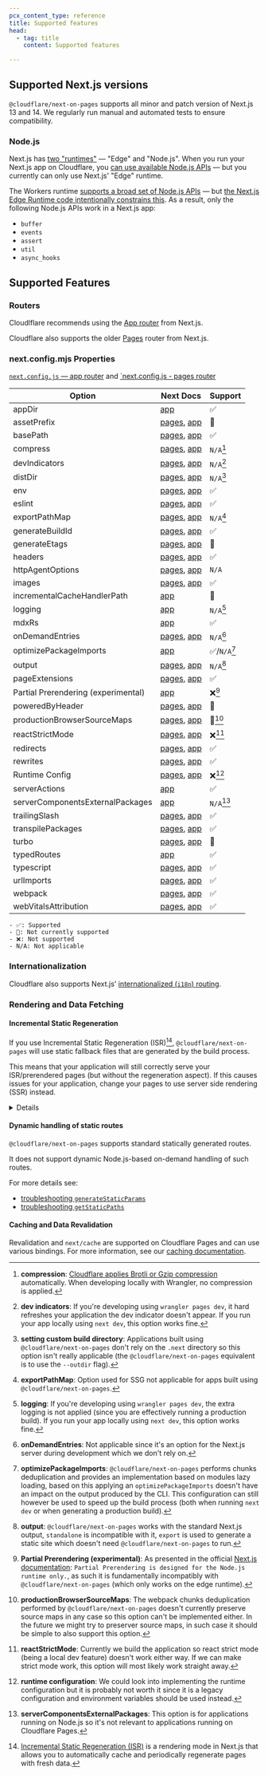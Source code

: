 ```yaml
---
pcx_content_type: reference
title: Supported features
head:
  - tag: title
    content: Supported features

---
```



## Supported Next.js versions

`@cloudflare/next-on-pages` supports all minor and patch version of Next.js 13 and 14. We regularly run manual and automated tests to ensure compatibility.

### Node.js

Next.js has [two "runtimes"](https://nextjs.org/docs/app/building-your-application/rendering/edge-and-nodejs-runtimes) — "Edge" and "Node.js". When you run your Next.js app on Cloudflare, you [can use available Node.js APIs](/workers/runtime-apis/nodejs/) — but you currently can only use Next.js' "Edge" runtime.

The Workers runtime [supports a broad set of Node.js APIs](/workers/runtime-apis/nodejs/) — but [the Next.js Edge Runtime code intentionally constrains this](https://github.com/vercel/next.js/blob/canary/packages/next/src/build/webpack/plugins/middleware-plugin.ts#L820). As a result, only the following Node.js APIs work in a Next.js app:

* `buffer`
* `events`
* `assert`
* `util`
* `async_hooks`

## Supported Features

### Routers

Cloudlflare recommends using the [App router](https://nextjs.org/docs/app) from Next.js.

Cloudflare also supports the older [Pages](https://nextjs.org/docs/pages) router from Next.js.

### next.config.mjs Properties

[`next.config.js` — app router](https://nextjs.org/docs/app/api-reference/next-config-js) and [\`next.config.js - pages router](https://nextjs.org/docs/pages/api-reference/next-config-js)

| Option                              | Next Docs                                                                                                                                                                                    | Support     |
| ----------------------------------- | -------------------------------------------------------------------------------------------------------------------------------------------------------------------------------------------- | ----------- |
| appDir                              | [app](https://nextjs.org/docs/app/api-reference/next-config-js/appDir)                                                                                                                       | ✅           |
| assetPrefix                         | [pages](https://nextjs.org/docs/pages/api-reference/next-config-js/assetPrefix), [app](https://nextjs.org/docs/app/api-reference/next-config-js/assetPrefix)                                 | 🔄          |
| basePath                            | [pages](https://nextjs.org/docs/pages/api-reference/next-config-js/basePath), [app](https://nextjs.org/docs/app/api-reference/next-config-js/basePath)                                       | ✅           |
| compress                            | [pages](https://nextjs.org/docs/pages/api-reference/next-config-js/compress), [app](https://nextjs.org/docs/app/api-reference/next-config-js/compress)                                       | `N/A`[^1]   |
| devIndicators                       | [pages](https://nextjs.org/docs/pages/api-reference/next-config-js/devIndicators), [app](https://nextjs.org/docs/app/api-reference/next-config-js/devIndicators)                             | `N/A`[^2]   |
| distDir                             | [pages](https://nextjs.org/docs/pages/api-reference/next-config-js/distDir), [app](https://nextjs.org/docs/app/api-reference/next-config-js/distDir)                                         | `N/A`[^3]   |
| env                                 | [pages](https://nextjs.org/docs/pages/api-reference/next-config-js/env), [app](https://nextjs.org/docs/app/api-reference/next-config-js/env)                                                 | ✅           |
| eslint                              | [pages](https://nextjs.org/docs/pages/api-reference/next-config-js/eslint), [app](https://nextjs.org/docs/app/api-reference/next-config-js/eslint)                                           | ✅           |
| exportPathMap                       | [pages](https://nextjs.org/docs/pages/api-reference/next-config-js/exportPathMap), [app](https://nextjs.org/docs/app/api-reference/next-config-js/exportPathMap)                             | `N/A`[^4]   |
| generateBuildId                     | [pages](https://nextjs.org/docs/pages/api-reference/next-config-js/generateBuildId), [app](https://nextjs.org/docs/app/api-reference/next-config-js/generateBuildId)                         | ✅           |
| generateEtags                       | [pages](https://nextjs.org/docs/pages/api-reference/next-config-js/generateEtags), [app](https://nextjs.org/docs/app/api-reference/next-config-js/generateEtags)                             | 🔄          |
| headers                             | [pages](https://nextjs.org/docs/pages/api-reference/next-config-js/headers), [app](https://nextjs.org/docs/app/api-reference/next-config-js/headers)                                         | ✅           |
| httpAgentOptions                    | [pages](https://nextjs.org/docs/pages/api-reference/next-config-js/httpAgentOptions), [app](https://nextjs.org/docs/app/api-reference/next-config-js/httpAgentOptions)                       | `N/A`       |
| images                              | [pages](https://nextjs.org/docs/pages/api-reference/next-config-js/images), [app](https://nextjs.org/docs/app/api-reference/next-config-js/images)                                           | ✅           |
| incrementalCacheHandlerPath         | [app](https://nextjs.org/docs/app/api-reference/next-config-js/incrementalCacheHandlerPath)                                                                                                  | 🔄          |
| logging                             | [app](https://nextjs.org/docs/app/api-reference/next-config-js/logging)                                                                                                                      | `N/A`[^5]   |
| mdxRs                               | [app](https://nextjs.org/docs/app/api-reference/next-config-js/mdxRs)                                                                                                                        | ✅           |
| onDemandEntries                     | [pages](https://nextjs.org/docs/pages/api-reference/next-config-js/onDemandEntries), [app](https://nextjs.org/docs/app/api-reference/next-config-js/onDemandEntries)                         | `N/A`[^6]   |
| optimizePackageImports              | [app](https://nextjs.org/docs/app/api-reference/next-config-js/optimizePackageImports)                                                                                                       | ✅/`N/A`[^7] |
| output                              | [pages](https://nextjs.org/docs/pages/api-reference/next-config-js/output), [app](https://nextjs.org/docs/app/api-reference/next-config-js/output)                                           | `N/A`[^8]   |
| pageExtensions                      | [pages](https://nextjs.org/docs/pages/api-reference/next-config-js/pageExtensions), [app](https://nextjs.org/docs/app/api-reference/next-config-js/pageExtensions)                           | ✅           |
| Partial Prerendering (experimental) | [app](https://nextjs.org/docs/app/api-reference/next-config-js/partial-prerendering)                                                                                                         | ❌[^9]       |
| poweredByHeader                     | [pages](https://nextjs.org/docs/pages/api-reference/next-config-js/poweredByHeader), [app](https://nextjs.org/docs/app/api-reference/next-config-js/poweredByHeader)                         | 🔄          |
| productionBrowserSourceMaps         | [pages](https://nextjs.org/docs/pages/api-reference/next-config-js/productionBrowserSourceMaps), [app](https://nextjs.org/docs/app/api-reference/next-config-js/productionBrowserSourceMaps) | 🔄[^10]     |
| reactStrictMode                     | [pages](https://nextjs.org/docs/pages/api-reference/next-config-js/reactStrictMode), [app](https://nextjs.org/docs/app/api-reference/next-config-js/reactStrictMode)                         | ❌[^11]      |
| redirects                           | [pages](https://nextjs.org/docs/pages/api-reference/next-config-js/redirects), [app](https://nextjs.org/docs/app/api-reference/next-config-js/redirects)                                     | ✅           |
| rewrites                            | [pages](https://nextjs.org/docs/pages/api-reference/next-config-js/rewrites), [app](https://nextjs.org/docs/app/api-reference/next-config-js/rewrites)                                       | ✅           |
| Runtime Config                      | [pages](https://nextjs.org/docs/pages/api-reference/next-config-js/runtime-configuration), [app](https://nextjs.org/docs/app/api-reference/next-config-js/runtime-configuration)             | ❌[^12]      |
| serverActions                       | [app](https://nextjs.org/docs/app/api-reference/next-config-js/serverActions)                                                                                                                | ✅           |
| serverComponentsExternalPackages    | [app](https://nextjs.org/docs/app/api-reference/next-config-js/serverComponentsExternalPackages)                                                                                             | `N/A`[^13]  |
| trailingSlash                       | [pages](https://nextjs.org/docs/pages/api-reference/next-config-js/trailingSlash), [app](https://nextjs.org/docs/app/api-reference/next-config-js/trailingSlash)                             | ✅           |
| transpilePackages                   | [pages](https://nextjs.org/docs/pages/api-reference/next-config-js/transpilePackages), [app](https://nextjs.org/docs/app/api-reference/next-config-js/transpilePackages)                     | ✅           |
| turbo                               | [pages](https://nextjs.org/docs/pages/api-reference/next-config-js/turbo), [app](https://nextjs.org/docs/app/api-reference/next-config-js/turbo)                                             | 🔄          |
| typedRoutes                         | [app](https://nextjs.org/docs/app/api-reference/next-config-js/typedRoutes)                                                                                                                  | ✅           |
| typescript                          | [pages](https://nextjs.org/docs/pages/api-reference/next-config-js/typescript), [app](https://nextjs.org/docs/app/api-reference/next-config-js/typescript)                                   | ✅           |
| urlImports                          | [pages](https://nextjs.org/docs/pages/api-reference/next-config-js/urlImports), [app](https://nextjs.org/docs/app/api-reference/next-config-js/urlImports)                                   | ✅           |
| webpack                             | [pages](https://nextjs.org/docs/pages/api-reference/next-config-js/webpack), [app](https://nextjs.org/docs/app/api-reference/next-config-js/webpack)                                         | ✅           |
| webVitalsAttribution                | [pages](https://nextjs.org/docs/pages/api-reference/next-config-js/webVitalsAttribution), [app](https://nextjs.org/docs/app/api-reference/next-config-js/webVitalsAttribution)               | ✅           |

```
- ✅: Supported
- 🔄: Not currently supported
- ❌: Not supported
- N/A: Not applicable
```

[^1]: **compression**: [Cloudflare applies Brotli or Gzip compression](/speed/optimization/content/compression/) automatically. When developing locally with Wrangler, no compression is applied.

[^2]: **dev indicators**: If you're developing using `wrangler pages dev`, it hard refreshes your application the dev indicator doesn't appear. If you run your app locally using `next dev`, this option works fine.

[^3]: **setting custom build directory**: Applications built using `@cloudflare/next-on-pages` don't rely on the `.next` directory so this option isn't really applicable (the `@cloudflare/next-on-pages` equivalent is to use the `--outdir` flag).

[^4]: **exportPathMap**: Option used for SSG not applicable for apps built using `@cloudflare/next-on-pages`.

[^5]: **logging**: If you're developing using `wrangler pages dev`, the extra logging is not applied (since you are effectively running a production build). If you run your app locally using `next dev`, this option works fine.

[^6]: **onDemandEntries**: Not applicable since it's an option for the Next.js server during development which we don't rely on.

[^7]: **optimizePackageImports**: `@cloudflare/next-on-pages` performs chunks deduplication and provides an implementation based on modules lazy loading, based on this applying an `optimizePackageImports` doesn't have an impact on the output produced by the CLI. This configuration can still however be used to speed up the build process (both when running `next dev` or when generating a production build).

[^8]: **output**: `@cloudflare/next-on-pages` works with the standard Next.js output, `standalone` is incompatible with it, `export` is used to generate a static site which doesn't need `@cloudflare/next-on-pages` to run.

[^9]: **Partial Prerendering (experimental)**: As presented in the official [Next.js documentation](https://nextjs.org/docs/app/api-reference/next-config-js/partial-prerendering): `Partial Prerendering is designed for the Node.js runtime only.`, as such it is fundamentally incompatibly with `@cloudflare/next-on-pages` (which only works on the edge runtime).

[^10]: **productionBrowserSourceMaps**: The webpack chunks deduplication performed by `@cloudflare/next-on-pages` doesn't currently preserve source maps in any case so this option can't be implemented either. In the future we might try to preserver source maps, in such case it should be simple to also support this option.

[^11]: **reactStrictMode**: Currently we build the application so react strict mode (being a local dev feature) doesn't work either way. If we can make strict mode work, this option will most likely work straight away.

[^12]: **runtime configuration**: We could look into implementing the runtime configuration but it is probably not worth it since it is a legacy configuration and environment variables should be used instead.

[^13]: **serverComponentsExternalPackages**: This option is for applications running on Node.js so it's not relevant to applications running on Cloudflare Pages.

### Internationalization

Cloudflare also supports Next.js' [internationalized (`i18n`) routing](https://nextjs.org/docs/pages/building-your-application/routing/internationalization).

### Rendering and Data Fetching

#### Incremental Static Regeneration

If you use Incremental Static Regeneration (ISR)[^14], `@cloudflare/next-on-pages` will use static fallback files that are generated by the build process.

This means that your application will still correctly serve your ISR/prerendered pages (but without the regeneration aspect). If this causes issues for your application, change your pages to use server side rendering (SSR) instead.


<Details header="Background">

ISR pages are built by the Vercel CLI to generate Vercel [Prerender Functions](https://vercel.com/docs/build-output-api/v3/primitives#prerender-functions). These are Node.js serverless functions that can be called in the background while serving the page from the cache.

It is not possible to use these with Cloudflare Pages and they are not compatible with the [edge runtime](https://nextjs.org/docs/app/api-reference/edge) currently.


</Details>

[^14]: [Incremental Static Regeneration (ISR)](https://vercel.com/docs/incremental-static-regeneration) is a rendering mode in Next.js that allows you to automatically cache and periodically regenerate pages with fresh data.

#### Dynamic handling of static routes

`@cloudflare/next-on-pages` supports standard statically generated routes.

It does not support dynamic Node.js-based on-demand handling of such routes.

For more details see:

* [troubleshooting `generateStaticParams`](/pages/framework-guides/nextjs/ssr/troubleshooting/#generatestaticparams)
* [troubleshooting `getStaticPaths` ](/pages/framework-guides/nextjs/ssr/troubleshooting/#getstaticpaths)

#### Caching and Data Revalidation

Revalidation and `next/cache` are supported on Cloudflare Pages and can use various bindings. For more information, see our [caching documentation](/pages/framework-guides/nextjs/ssr/caching/).
